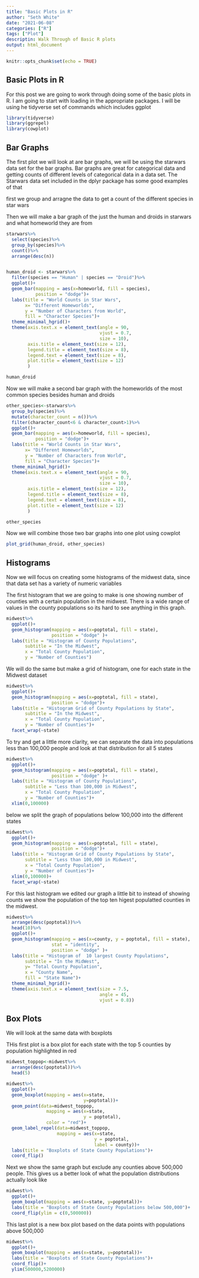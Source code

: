 ```yaml
---
title: "Basic Plots in R"
author: "Seth White"
date: "2021-06-08"
categories: ["R"]
tags: ["Plot"]
descriptin: Walk Through of Basic R plots
output: html_document
---
```


```r
knitr::opts_chunk$set(echo = TRUE)
```

## Basic Plots in R

For this post we are going to work through doing some of the basic plots in R. I am going to start with loading in the appropriate packages. I will be using he tidyverse set of commands which includes ggplot 

```r
library(tidyverse)
library(ggrepel)
library(cowplot)
```

## Bar Graphs

The first plot we will look at are bar graphs, we will be using the starwars data set for the bar graphs. Bar graphs are great for categorical data and getting counts of different levels of categorical data in a data set. The Starwars data set included in the dplyr package has some good examples of that

first we group and arragne the data to get a count of the different species in star wars

Then we will make a bar graph of the just the human and droids in starwars and what homeworld they are from

```r

starwars%>%
  select(species)%>%
  group_by(species)%>%
  count()%>%
  arrange(desc(n))


human_droid <- starwars%>%
  filter(species == "Human" | species == "Droid")%>%
  ggplot()+
  geom_bar(mapping = aes(x=homeworld, fill = species),
           position = "dodge")+
  labs(title = "World Counts in Star Wars",
       x= "Different Homeworlds",
       y = "Number of Characters from World",
       fill = "Character Species")+
  theme_minimal_hgrid()+
  theme(axis.text.x = element_text(angle = 90, 
                                   vjust = 0.7,
                                   size = 10),
        axis.title = element_text(size = 12),
        legend.title = element_text(size = 8),
        legend.text = element_text(size = 8),
        plot.title = element_text(size = 12)
        )

human_droid

```
Now we will make a second bar graph with the homeworlds of the most common species besides human and droids

```r

other_species<-starwars%>%
  group_by(species)%>%
  mutate(character_count = n())%>%
  filter(character_count<6 & character_count>1)%>%
  ggplot()+
  geom_bar(mapping = aes(x=homeworld, fill = species),
           position = "dodge")+
  labs(title = "World Counts in Star Wars",
       x= "Different Homeworlds",
       y = "Number of Characters from World",
       fill = "Character Species")+
  theme_minimal_hgrid()+
  theme(axis.text.x = element_text(angle = 90, 
                                   vjust = 0.7,
                                   size = 10),
        axis.title = element_text(size = 12),
        legend.title = element_text(size = 8),
        legend.text = element_text(size = 8),
        plot.title = element_text(size = 12)
        )

other_species

```

Now we will combine those two bar graphs into one plot using cowplot

```r

plot_grid(human_droid, other_species)

```

## Histograms

Now we will focus on creating some histograms of the midwest data, since that data set has a variety of numeric variables

The first histogram that we are going to make is one showing number of counties with a certain population in the midwest. There is a wide range of values in the county populations so its hard to see anything in this graph.

```r
midwest%>%
  ggplot()+
  geom_histogram(mapping = aes(x=poptotal, fill = state),
                 position = "dodge" )+
  labs(title = "Histogram of County Populations",
       subtitle = "In the Midwest",
       x = "Total County Population",
       y = "Number of Counties")
```

We will do the same but make a grid of histogram, one for each state in the Midwest dataset
```r
midwest%>%
  ggplot()+
  geom_histogram(mapping = aes(x=poptotal, fill = state), 
                 position = "dodge")+
  labs(title = "Histogram Grid of County Populations by State",
       subtitle = "In the Midwest",
       x = "Total County Population",
       y = "Number of Counties")+
  facet_wrap(~state)
```


To try and get a little more clarity, we can separate the data into populations less than 100,000 people and look at that distribution for all 5 states
```r
midwest%>%
  ggplot()+
  geom_histogram(mapping = aes(x=poptotal, fill = state), 
                 position = "dodge" )+
  labs(title = "Histogram of County Populations",
       subtitle = "Less than 100,000 in Midwest",
       x = "Total County Population",
       y = "Number of Counties")+
  xlim(0,100000)
```

below we split the graph of populations below 100,000 into the different states

```r
midwest%>%
  ggplot()+
  geom_histogram(mapping = aes(x=poptotal, fill = state),
                 position = "dodge")+
  labs(title = "Histogram Grid of County Populations by State",
       subtitle = "Less than 100,000 in Midwest",
       x = "Total County Population",
       y = "Number of Counties")+
  xlim(0,100000)+
  facet_wrap(~state)
```

For this last histogram we edited our graph a little bit to instead of showing counts we show the population of the top ten higest populatted counties in the midwest.

```r
midwest%>%
  arrange(desc(poptotal))%>%
  head(10)%>%
  ggplot()+
  geom_histogram(mapping = aes(x=county, y = poptotal, fill = state),
                 stat = "identity", 
                 position = "dodge" )+
  labs(title = "Histogram of  10 largest County Populations",
       subtitle = "In the MidWest",
       y= "Total County Population",
       x = "County Name",
       fill = "State Name")+
  theme_minimal_hgrid()+
  theme(axis.text.x = element_text(size = 7.5,
                                   angle = 45,
                                   vjust = 0.8))


```


## Box Plots

We will look at the same data with boxplots

THis first plot is a box plot for each state with the top 5 counties by population highlighted in red

```r

midwest_toppop<-midwest%>%
  arrange(desc(poptotal))%>%
  head(5)

midwest%>%
  ggplot()+
  geom_boxplot(mapping = aes(x=state, 
                             y=poptotal))+
  geom_point(data=midwest_toppop, 
               mapping = aes(x=state, 
                             y = poptotal), 
               color = "red")+
  geom_label_repel(data=midwest_toppop,
                   mapping = aes(x=state, 
                                 y = poptotal, 
                                 label = county))+
  labs(title = "Boxplots of State County Populations")+
  coord_flip()
```


Next we show the same graph but exclude any counties above 500,000 people. This gives us a better look of what the population distributions actually look like

```r
midwest%>%
  ggplot()+
  geom_boxplot(mapping = aes(x=state, y=poptotal))+
  labs(title = "Boxplots of State County Populations below 500,000")+
  coord_flip(ylim = c(0,500000))
```

This last plot is a new box plot based on the data points with populations above 500,000

```r
midwest%>%
  ggplot()+
  geom_boxplot(mapping = aes(x=state, y=poptotal))+
  labs(title = "Boxplots of State County Populations")+
  coord_flip()+
  ylim(500000,5200000)


```



